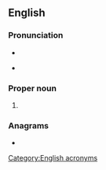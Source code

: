 {{also|fema}}
==English==

===Pronunciation===
* {{IPA|/ˈfimə/|lang=en}}
* {{homophones|femur|lang=en}} {{qualifier|non-rhotic accents}}

===Proper noun===
{{en-proper noun}}

# {{initialism of|{{w|Federal Emergency Management Agency}}|lang=en}}

===Anagrams===
* {{anagrams|en|a=aefm|FMEA|fame|mafe}}

[[Category:English acronyms]]
